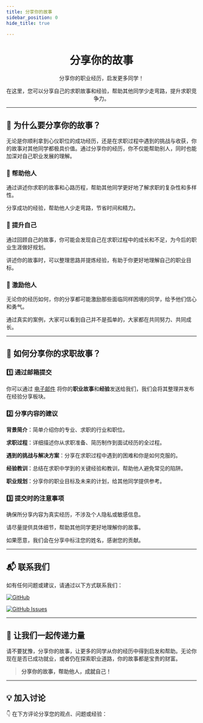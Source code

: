 ```yaml
---
title: 分享你的故事
sidebar_position: 0
hide_title: true

---
```



<div align="center" style={{ lineHeight: '1.5', fontSize: '0.9rem' }}>
    <h1 style={{ marginBottom: '0.5rem', fontSize: '2.5rem', background: 'linear-gradient(90deg, #de6f31, #da542b, #bf1846, #9f0c43)', WebkitBackgroundClip: 'text', WebkitTextFillColor: 'transparent' }}><strong>分享你的故事</strong></h1>
    <p style={{ marginBottom: '0.5rem', color: '#555' }}>分享你的职业经历，启发更多同学！</p>
    <p style={{ marginBottom: '0.5rem', color: '#555' }}>在这里，您可以分享自己的求职故事和经验，帮助其他同学少走弯路，提升求职竞争力。</p>
</div>

---

## 📖 **为什么要分享你的故事？**

无论是你顺利拿到心仪职位的成功经历，还是在求职过程中遇到的挑战与收获，你的故事对其他同学都极具价值。通过分享你的经历，你不仅能帮助别人，同时也能加深对自己职业发展的理解。

### 🌱 **帮助他人**

通过讲述你求职的故事和心路历程，帮助其他同学更好地了解求职的复杂性和多样性。

分享成功的经验，帮助他人少走弯路，节省时间和精力。

### 🚀 **提升自己**

通过回顾自己的故事，你可能会发现自己在求职过程中的成长和不足，为今后的职业生涯做好规划。

讲述你的故事时，可以整理思路并提炼经验，有助于你更好地理解自己的职业目标。

### 💬 **激励他人**

无论你的经历如何，你的分享都可能激励那些面临同样困境的同学，给予他们信心和勇气。

通过真实的案例，大家可以看到自己并不是孤单的，大家都在共同努力、共同成长。

---

## 📝 **如何分享你的求职故事？**

### 1️⃣ **通过邮箱提交**
你可以通过 [电子邮件](mailto:jcpeng3-c@my.cityu.edu.hk) 将你的**职业故事**和**经验**发送给我们，我们会将其整理并发布在经验分享板块。

### 2️⃣ **分享内容的建议**

**背景简介**：简单介绍你的专业、求职的行业和职位。

**求职过程**：详细描述你从求职准备、简历制作到面试经历的全过程。

**遇到的挑战与解决方案**：分享在求职过程中遇到的困难和你是如何克服的。

**经验教训**：总结在求职中学到的关键经验和教训，帮助他人避免常见的陷阱。

**职业规划**：分享你的职业目标及未来的计划，给其他同学提供参考。

### 3️⃣ **提交时的注意事项**

确保所分享内容为真实经历，不涉及个人隐私或敏感信息。

请尽量提供具体细节，帮助其他同学更好地理解你的故事。

如果愿意，我们会在分享中标注您的姓名，感谢您的贡献。

---


## 📬 **联系我们**

如有任何问题或建议，请通过以下方式联系我们：

[![GitHub](https://img.shields.io/badge/GitHub-Repository-blue?logo=github&style=flat-square)](https://github.com/penjc/CityU)

[![GitHub Issues](https://img.shields.io/badge/GitHub-Submit%20Issue-green?logo=github&style=flat-square)](https://github.com/penjc/CityU/issues)

---

## 💌 **让我们一起传递力量**

请不要犹豫，分享你的故事，让更多的同学从你的经历中得到启发和帮助。无论你现在是否已成功就业，或者仍在探索职业道路，你的故事都是宝贵的财富。

> **分享你的故事，帮助他人，成就自己！**

---

## **💡 加入讨论**

👇 在下方评论分享您的观点、问题或经验：
<Utterances />

